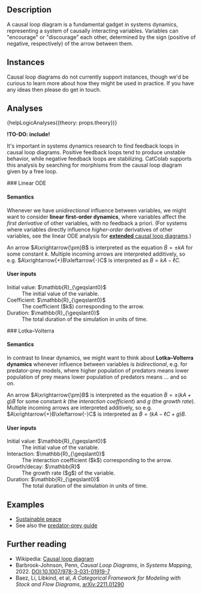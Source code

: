 
## Description

A causal loop diagram is a fundamental gadget in systems dynamics, representing a system of causally interacting variables.
Variables can "encourage" or "discourage" each other, determined by the sign (positive of negative, respectively) of the arrow between them.


## Instances

<Question>
Causal loop diagrams do not currently support instances, though we'd be curious to learn more about how they might be used in practice.
If you have any ideas then please do get in touch.
</Question>


## Analyses

{helpLogicAnalyses({theory: props.theory})}

**!TO-DO: include!**

It's important in systems dynamics research to find feedback loops in causal loop diagrams.
Positive feedback loops tend to produce unstable behavior, while negative feedback loops are stabilizing.
CatColab supports this analysis by searching for morphisms from the causal loop diagram given by a free loop.

<div class="help-analysis-pane">
### Linear ODE

#### Semantics

Whenever we have *unidirectional* influence between variables, we might want to consider **linear first-order dynamics**, where variables affect the *first derivative* of other variables, with no feedback a priori.
(For systems where variables directly influence *higher-order* derivatives of other variables, see the linear ODE analysis for <A href="../extended-causal-loop">**extended** causal loop diagrams</A>.)

An arrow $A\xrightarrow{\pm}B$ is interpreted as the equation $\dot{B}=\pm k A$ for some constant $k$.
Multiple incoming arrows are interpreted additively, so e.g. $A\xrightarrow{+}B\xleftarrow{-}C$ is interpreted as $\dot{B}=kA-\ell C$.

#### User inputs

<dl>
  <dt>Initial value: $\mathbb{R}_{\geqslant0}$</dt>
  <dd>The initial value of the variable.</dd>
  <dt>Coefficient: $\mathbb{R}_{\geqslant0}$</dt>
  <dd>The coefficient ($k$) corresponding to the arrow.</dd>
  <dt>Duration: $\mathbb{R}_{\geqslant0}$</dt>
  <dd>The total duration of the simulation in units of time.</dd>
</dl>
</div>


<div class="help-analysis-pane">
### Lotka–Volterra

#### Semantics

In contrast to linear dynamics, we might want to think about **Lotka–Volterra dynamics** whenever influence between variables is *bidirectional*, e.g. for predator-prey models, where higher population of predators means lower population of prey means lower population of predators means ... and so on.

An arrow $A\xrightarrow{\pm}B$ is interpreted as the equation $\dot{B}=\pm (kA + g)B$ for some constant $k$ (the *interaction coefficient*) and $g$ (the *growth rate*).
Multiple incoming arrows are interpreted additively, so e.g. $A\xrightarrow{+}B\xleftarrow{-}C$ is interpreted as $\dot{B}=(kA - \ell C + g)B$.

#### User inputs

<dl>
  <dt>Initial value: $\mathbb{R}_{\geqslant0}$</dt>
  <dd>The initial value of the variable.</dd>
  <dt>Interaction: $\mathbb{R}_{\geqslant0}$</dt>
  <dd>The interaction coefficient ($k$) corresponding to the arrow.</dd>
  <dt>Growth/decay: $\mathbb{R}$</dt>
  <dd>The growth rate ($g$) of the variable.</dd>
  <dt>Duration: $\mathbb{R}_{\geqslant0}$</dt>
  <dd>The total duration of the simulation in units of time.</dd>
</dl>
</div>


## Examples

- [Sustainable peace](https://catcolab.org/model/0194cf7f-e59a-7281-a0d9-dce4c68114e4)
- See also the <A href="/help/guides/predator-prey">predator-prey guide</A>


## Further reading

- Wikipedia: [Causal loop diagram](https://en.wikipedia.org/wiki/Causal_loop_diagram)
- Barbrook-Johnson, Penn, *Causal Loop Diagrams*, in *Systems Mapping*, 2022. [DOI:10.1007/978-3-031-01919-7](doi.org/10.1007/978-3-031-01919-7
)
- Baez, Li, Libkind, et al, *A Categorical Framework for Modeling with Stock and Flow Diagrams*, [arXiv:2211.01290](https://arxiv.org/abs/2211.01290)
